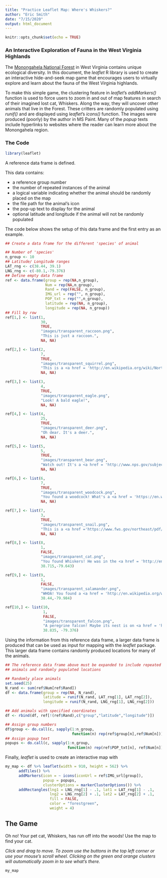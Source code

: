 ```yaml
---
title: "Practice Leaflet Map: Where's Whiskers?"
author: "Eric Smith"
date: "7/15/2020"
output: html_document
---
```


```r
knitr::opts_chunk$set(echo = TRUE)
```


### An Interactive Exploration of Fauna in the West Virginia Highlands

The <a href = 'https://www.fs.usda.gov/main/mnf/home'>Monongahela National Forest</a> in West Virginia contains unique ecological diversity. 
In this document, the *leaflet* R library is used to create an interactive hide-and-seek map game that encourages users to virtually explore and learn about the fauna of the West Virginia highlands.

To make this simple game, the clustering feature in *leaflet*'s *addMarkers()* function is used to force users to zoom in and out of map features in search of their imagined lost cat, Whiskers. 
Along the way, they will uncover other animals that live in the Forest.
These critters are randomly populated using *runif()* and are displayed using *leaflet*'s *icons()* function.
The images were produced (poorly) by the author in MS Paint.
Many of the *popup* texts include hyperlinks to websites where the reader can learn more about the Monongahela region.

### The Code

```r
library(leaflet)
```

A reference data frame is defined.

This data contains:

- a reference group number
- the number of repeated instances of the animal
- a logical variable indicating whether the animal should be randomly placed on the map
- the file path for the animal's icon
- the pop-up text to display for the animal
- optional latitude and longitude if the animal will not be randomly populated

The code below shows the setup of this data frame and the first entry as an example.

```r
## Create a data frame for the different 'species' of animal

## Number of 'species'
n_group <- 10
## Latitude/ Longitude ranges
LAT_rng <- c(38.44, 39.1)
LNG_rng <- c(-80.1,-79.376)
## Define empty data frame
ref <- data.frame(group = rep(NA,n_group),
                  Num = rep(NA,n_group),
                  Rand = rep(FALSE, n_group),
                  IMG_url = rep("", n_group),
                  POP_txt = rep("",n_group),
                  latitude = rep(NA, n_group),
                  longitude = rep(NA, n_group))
## Fill by row
ref[1,] <- list(1,
                30, 
                TRUE, 
                "images/transparent_raccoon.png",
                "This is just a raccoon.",
                NA, NA)
```
```r
ref[2,] <- list(2,
                7, 
                TRUE,
                "images/transparent_squirrel.png",
                "This is a <a href = 'http://en.wikipedia.org/wiki/Northern_flying_squirrel'> flying squirrel</a>, specifically <i> Glaucomys sabrinus fuscus</i>.",
                NA, NA)

ref[3,] <- list(3,
                4,
                TRUE,
                "images/transparent_eagle.png",
                "Look! A bald eagle!",
                NA, NA)

ref[4,] <- list(4,
                25,
                TRUE,
                "images/transparent_deer.png",
                "Oh dear. It's a deer.",
                NA, NA)

ref[5,] <- list(5,
                5,
                TRUE,
                "images/transparent_bear.png",
                "Watch out! It's a <a href = 'http://www.nps.gov/subjects/bears/safety.htm#Do'>bear</a>!",
                NA, NA)

ref[6,] <- list(6,
                7,
                TRUE,
                "images/transparent_woodcock.png",
                "You found a woodcock! What's a <a href = 'https://en.wikipedia.org/wiki/Woodcock'>woodcock</a>?",
                NA, NA)

ref[7,] <- list(7,
                3,
                TRUE,
                "images/transparent_snail.png",
                "This is a <a href ='https://www.fws.gov/northeast/pdf/Flatspired.pdf'>flat-spired three-toothed snail</a>, protected under the Endangered Species Act.",
                NA, NA)

ref[8,] <- list(8,
                1,
                FALSE,
                "images/transparent_cat.png",
                "You found Whiskers! He was in the <a href = 'http://en.wikipedia.org/wiki/Sinks_of_Gandy'>Sinks of Gandy</a>.",
                38.715,-79.643)

ref[9,] <- list(9,
                1,
                FALSE,
                "images/transparent_salamander.png",
                "WHOA! You found a <a href = 'http://en.wikipedia.org/wiki/Cheat_Mountain_salamander'>Cheat Mountain salamander</a>.",
                38.44,-79.984)

ref[10,] <- list(10,
                 1,
                 FALSE,
                 "images/transparent_falcon.png",
                 "A peregrine falcon! Maybe its nest is on <a href = 'https://en.wikipedia.org/wiki/Seneca_Rocks'>Seneca Rocks</a>.",
                 38.835, -79.376)
```

Using the information from this reference data frame, a larger data frame is produced that can be used as input for mapping with the *leaflet* package.
This larger data frame contains randomly produced locations for many of the animals.

```r
## The reference data frame above must be expanded to include repeated
## animals and randomly populated locations

## Randomly place animals
set.seed(25)
N_rand <- sum(ref$Num[ref$Rand])
df <- data.frame(group = rep(NA, N_rand),
                 latitude = runif(N_rand, LAT_rng[1], LAT_rng[2]),
                 longitude = runif(N_rand, LNG_rng[1], LNG_rng[2]))

## Add animals with specified coordinates
df <- rbind(df, ref[!(ref$Rand),c("group","latitude","longitude")])

## Assign group numbers
df$group <- do.call(c, sapply(1:n_group,
                              function(n) rep(ref$group[n],ref$Num[n])))
## Assign popup text
popups <- do.call(c, sapply(1:n_group,
                            function(n) rep(ref$POP_txt[n], ref$Num[n])))
```

Finally, *leaflet* is used to create an interactive map with 

```r
my_map <- df %>% leaflet(width = 910, height = 562) %>%
      addTiles() %>%
      addMarkers(icon = ~ icons(iconUrl = ref$IMG_url[group]),
                 popup = popups,
                 clusterOptions = markerClusterOptions()) %>%
      addRectangles(lng1 = LNG_rng[1] - .1, lat1 = LAT_rng[1] - .1, 
                    lng2 = LNG_rng[2] + .1, lat2 = LAT_rng[2] + .1,
                    fill = FALSE,
                    color = "forestgreen",
                    weight = 4)


```

## The Game

Oh no! Your pet cat, Whiskers, has run off into the woods!
Use the map to find your cat.

*Click and drag to move. To zoom use the buttons in the top left corner or use your mouse's scroll wheel.*
*Clicking on the green and orange clusters will automatically zoom in to see what's there.*

```r
my_map
```
